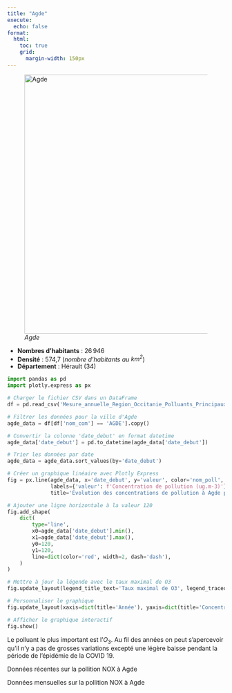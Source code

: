 ```yaml
---
title: "Agde"
execute:
  echo: false
format:
  html:
    toc: true
    grid:
      margin-width: 150px
---
```



![*Agde*](agde.svg){width=600}

* **Nombres d'habitants** : 26 946
* **Densité** : 574,7 (*nombre d'habitants au $km^2$*)
* **Département** : Hérault (34) 

```python

import pandas as pd
import plotly.express as px

# Charger le fichier CSV dans un DataFrame
df = pd.read_csv('Mesure_annuelle_Region_Occitanie_Polluants_Principaux.csv')

# Filtrer les données pour la ville d'Agde
agde_data = df[df['nom_com'] == 'AGDE'].copy()

# Convertir la colonne 'date_debut' en format datetime
agde_data['date_debut'] = pd.to_datetime(agde_data['date_debut'])

# Trier les données par date
agde_data = agde_data.sort_values(by='date_debut')

# Créer un graphique linéaire avec Plotly Express
fig = px.line(agde_data, x='date_debut', y='valeur', color='nom_poll',
              labels={'valeur': f'Concentration de pollution (ug.m-3)'},
              title='Évolution des concentrations de pollution à Agde par année')

# Ajouter une ligne horizontale à la valeur 120
fig.add_shape(
    dict(
        type='line',
        x0=agde_data['date_debut'].min(),
        x1=agde_data['date_debut'].max(),
        y0=120,
        y1=120,
        line=dict(color='red', width=2, dash='dash'),
    )
)

# Mettre à jour la légende avec le taux maximal de O3
fig.update_layout(legend_title_text='Taux maximal de O3', legend_traceorder='reversed')

# Personnaliser le graphique
fig.update_layout(xaxis=dict(title='Année'), yaxis=dict(title='Concentration de pollution (ug.m-3)'))

# Afficher le graphique interactif
fig.show()

```

Le polluant le plus important est l'$O_3$. Au fil des années on peut s'apercevoir qu'il n'y a pas de grosses variations excepté une légère baisse pendant la période de l'épidémie de la COVID 19. 


Données récentes sur la pollition NOX à Agde


Données mensuelles sur la pollition NOX à Agde